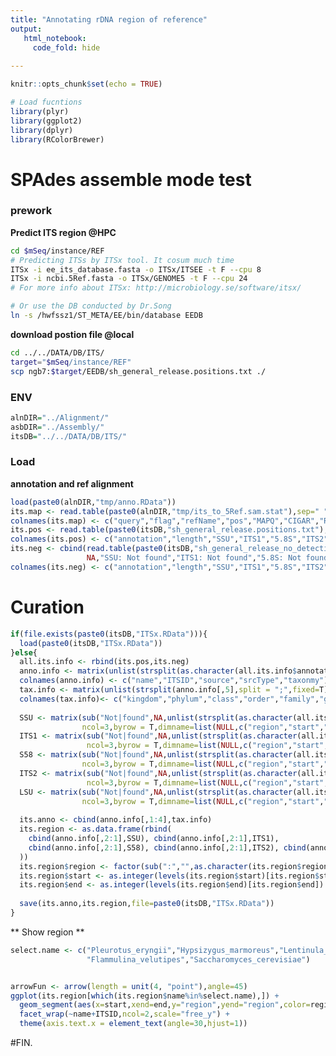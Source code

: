```yaml
---
title: "Annotating rDNA region of reference"
output:
   html_notebook:
     code_fold: hide
  
---
```


```r
knitr::opts_chunk$set(echo = TRUE)

# Load fucntions
library(plyr)
library(ggplot2)
library(dplyr)
library(RColorBrewer)
```

# SPAdes assemble mode test  
  
### prework

**Predict ITS region @HPC**
```sh
cd $mSeq/instance/REF
# Predicting ITSs by ITSx tool. It cosum much time
ITSx -i ee_its_database.fasta -o ITSx/ITSEE -t F --cpu 8
ITSx -i ncbi.5Ref.fasta -o ITSx/GENOME5 -t F --cpu 24
# For more info about ITSx: http://microbiology.se/software/itsx/

# Or use the DB conducted by Dr.Song
ln -s /hwfssz1/ST_META/EE/bin/database EEDB
```

**download postion file @local**
```sh
cd ../../DATA/DB/ITS/
target="$mSeq/instance/REF"
scp ngb7:$target/EEDB/sh_general_release.positions.txt ./
```

### ENV
```r
alnDIR="../Alignment/"
asbDIR="../Assembly/"
itsDB="../../DATA/DB/ITS/"
```

### Load  
**annotation and ref alignment**
```r
load(paste0(alnDIR,"tmp/anno.RData"))
its.map <- read.table(paste0(alnDIR,"tmp/its_to_5Ref.sam.stat"),sep=" ")
colnames(its.map) <- c("query","flag","refName","pos","MAPQ","CIGAR","RNEXT","PNEXT","TLEN","AS","QLEN","XA")
its.pos <- read.table(paste0(itsDB,"sh_general_release.positions.txt"),sep="\t")
colnames(its.pos) <- c("annotation","length","SSU","ITS1","5.8S","ITS2","LSU","note")
its.neg <- cbind(read.table(paste0(itsDB,"sh_general_release_no_detections.txt"),sep="\t"),
                 NA,"SSU: Not found","ITS1: Not found","5.8S: Not found","ITS2: Not found","LSU: Not found",NA)
colnames(its.neg) <- c("annotation","length","SSU","ITS1","5.8S","ITS2","LSU","note")

```

# Curation
```r
if(file.exists(paste0(itsDB,"ITSx.RData"))){
  load(paste0(itsDB,"ITSx.RData"))
}else{
  all.its.info <- rbind(its.pos,its.neg)
  anno.info <- matrix(unlist(strsplit(as.character(all.its.info$annotation),split = "|",fixed=T)),ncol=5,byrow = T)
  colnames(anno.info) <- c("name","ITSID","source","srcType","taxonmy")
  tax.info <- matrix(unlist(strsplit(anno.info[,5],split = ";",fixed=T)),ncol=7,byrow = T)
  colnames(tax.info)<- c("kingdom","phylum","class","order","family","genus","species")
  
  SSU <- matrix(sub("Not|found",NA,unlist(strsplit(as.character(all.its.info$SSU),split=" |-"))),
                ncol=3,byrow = T,dimname=list(NULL,c("region","start","end")))
  ITS1 <- matrix(sub("Not|found",NA,unlist(strsplit(as.character(all.its.info$ITS1),split=" |-"))),
                 ncol=3,byrow = T,dimname=list(NULL,c("region","start","end")))
  S58 <- matrix(sub("Not|found",NA,unlist(strsplit(as.character(all.its.info$`5.8S`),split=" |-"))),
                ncol=3,byrow = T,dimname=list(NULL,c("region","start","end")))
  ITS2 <- matrix(sub("Not|found",NA,unlist(strsplit(as.character(all.its.info$ITS2),split=" |-"))),
                 ncol=3,byrow = T,dimname=list(NULL,c("region","start","end")))
  LSU <- matrix(sub("Not|found",NA,unlist(strsplit(as.character(all.its.info$LSU),split=" |-"))),
                ncol=3,byrow = T,dimname=list(NULL,c("region","start","end")))
  
  its.anno <- cbind(anno.info[,1:4],tax.info)
  its.region <- as.data.frame(rbind(
    cbind(anno.info[,2:1],SSU), cbind(anno.info[,2:1],ITS1), 
    cbind(anno.info[,2:1],S58), cbind(anno.info[,2:1],ITS2), cbind(anno.info[,2:1],LSU)
  ))
  its.region$region <- factor(sub(":","",as.character(its.region$region)),levels=c("SSU","ITS1","5.8S","ITS2","LSU"))
  its.region$start <- as.integer(levels(its.region$start)[its.region$start])
  its.region$end <- as.integer(levels(its.region$end)[its.region$end])
  
  save(its.anno,its.region,file=paste0(itsDB,"ITSx.RData"))
}
```

** Show region **
```r
select.name <- c("Pleurotus_eryngii","Hypsizygus_marmoreus","Lentinula_edodes",
                 "Flammulina_velutipes","Saccharomyces_cerevisiae")


arrowFun <- arrow(length = unit(4, "point"),angle=45)
ggplot(its.region[which(its.region$name%in%select.name),]) + 
  geom_segment(aes(x=start,xend=end,y="region",yend="region",color=region),size=2,arrow =arrowFun) + 
  facet_wrap(~name+ITSID,ncol=2,scale="free_y") +
  theme(axis.text.x = element_text(angle=30,hjust=1))
```






#FIN.